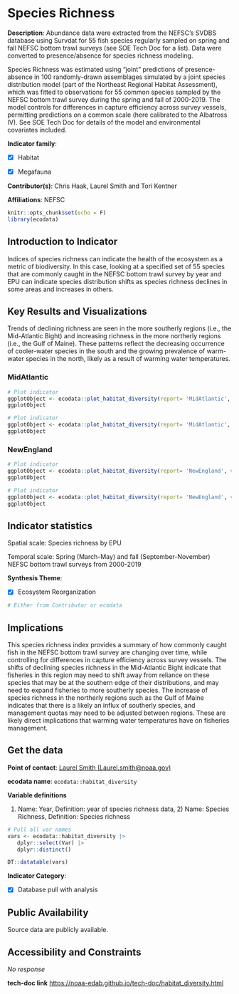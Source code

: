 # Species Richness {#habitat_diversity}

**Description**: Abundance data were extracted from the NEFSC’s SVDBS database using Survdat for 55 fish species regularly sampled on spring and fall NEFSC bottom trawl surveys (see SOE Tech Doc for a list). Data were converted to presence/absence for species richness modeling.

Species Richness was estimated using “joint” predictions of presence-absence in 100 randomly-drawn assemblages simulated by a joint species distribution model (part of the Northeast Regional Habitat Assessment), which was fitted to observations for 55 common species sampled by the NEFSC bottom trawl survey during the spring and fall of 2000-2019.  The model controls for differences in capture efficiency across survey vessels, permitting predictions on a common scale (here calibrated to the Albatross IV). See SOE Tech Doc for details of the model and environmental covariates included.

**Indicator family**: 

- [X] Habitat
- [X] Megafauna


**Contributor(s)**: Chris Haak, Laurel Smith and Tori Kentner

**Affiliations**: NEFSC

```{r echo=FALSE}
knitr::opts_chunk$set(echo = F)
library(ecodata)
```
## Introduction to Indicator
Indices of species richness can indicate the health of the ecosystem as a metric of biodiversity. In this case, looking at a specified set of 55 species that are commonly caught in the NEFSC bottom trawl survey by year and EPU can indicate species distribution shifts as species richness declines in some areas and increases in others.

## Key Results and Visualizations
Trends of declining richness are seen in the more southerly regions (i.e., the Mid-Atlantic Bight) and increasing richness in the more northerly regions (i.e., the Gulf of Maine). These patterns reflect the decreasing occurrence of cooler-water species in the south and the growing prevalence of warm-water species in the north, likely as a result of warming water temperatures.

### MidAtlantic

```{r plot_habitat_diversityMidAtlanticDiversity}
# Plot indicator
ggplotObject <- ecodata::plot_habitat_diversity(report= 'MidAtlantic', varName= 'Diversity')
ggplotObject
```

```{r plot_habitat_diversityMidAtlanticRichness}
# Plot indicator
ggplotObject <- ecodata::plot_habitat_diversity(report= 'MidAtlantic', varName= 'Richness')
ggplotObject
```

### NewEngland

```{r plot_habitat_diversityNewEnglandDiversity}
# Plot indicator
ggplotObject <- ecodata::plot_habitat_diversity(report= 'NewEngland', varName= 'Diversity')
ggplotObject
```

```{r plot_habitat_diversityNewEnglandRichness}
# Plot indicator
ggplotObject <- ecodata::plot_habitat_diversity(report= 'NewEngland', varName= 'Richness')
ggplotObject
```


## Indicator statistics 
Spatial scale: Species richness by EPU

Temporal scale: Spring (March-May) and fall (September-November) NEFSC bottom trawl surveys from 2000-2019

**Synthesis Theme**:

- [X] Ecosystem Reorganization


```{r autostats_habitat_diversity}
# Either from Contributor or ecodata
```

## Implications
This species richness index provides a summary of how commonly caught fish in the NEFSC bottom trawl survey are changing over time, while controlling for differences in capture efficiency across survey vessels. The shifts of declining species richness in the Mid-Atlantic Bight indicate that fisheries in this region may need to shift away from reliance on these species that may be at the southern edge of their distributions, and may need to expand fisheries to more southerly species. The increase of species richness in the northerly regions such as the Gulf of Maine indicates that there is a likely an influx of southerly species, and management quotas may need to be adjusted between regions. These are likely direct implications that warming water temperatures have on fisheries management.

## Get the data

**Point of contact**: [Laurel Smith (Laurel.smith@noaa.gov)](mailto:Laurel Smith (Laurel.smith@noaa.gov)){.email}

**ecodata name**: `ecodata::habitat_diversity`

**Variable definitions**

1) Name: Year, Definition: year of species richness data, 2) Name: Species Richness, Definition: Species richness

```{r vars_habitat_diversity}
# Pull all var names
vars <- ecodata::habitat_diversity |>
   dplyr::select(Var) |>
   dplyr::distinct()

DT::datatable(vars)
```
**Indicator Category**:

- [X] Database pull with analysis


## Public Availability

Source data are publicly available.

## Accessibility and Constraints

_No response_

**tech-doc link**
<https://noaa-edab.github.io/tech-doc/habitat_diversity.html>


